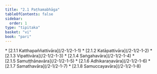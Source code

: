 ```yaml
---
title: "2.1 Paṭhamabhāga"
tableOfContents: false
sidebar:
  order: 1
type: "tipitaka"
basket: "vi"
book: "pari"
---
```



<DynamicBreadcrumb />



<TableOfContents book="pari" section="2.1">
* [2.1.1 Katthapaññattivāra](/2-1/2-1-1)
* [2.1.2 Katāpattivāra](/2-1/2-1-2)
* [2.1.3 Vipattivāra](/2-1/2-1-3)
* [2.1.4 Saṅgahavāra](/2-1/2-1-4)
* [2.1.5 Samuṭṭhānavāra](/2-1/2-1-5)
* [2.1.6 Adhikaraṇavāra](/2-1/2-1-6)
* [2.1.7 Samathavāra](/2-1/2-1-7)
* [2.1.8 Samuccayavāra](/2-1/2-1-8)
</TableOfContents>